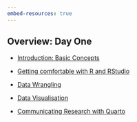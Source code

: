 ```yaml
---
embed-resources: true
---
```


## Overview: Day One

-   [Introduction: Basic Concepts](intro.qmd)

-   [Getting comfortable with R and RStudio](install_r_rstudio.qmd)

- [Data Wrangling](exploring_data_v2.qmd)

- [Data Visualisation](data_visual.qmd)

- [Communicating Research with Quarto](quarto.qmd)


